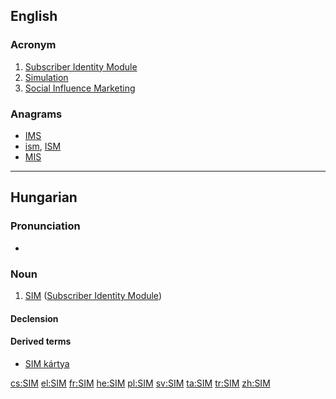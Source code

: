 ==English==

===Acronym===
{{head|en|acronym}}

# [[Subscriber Identity Module]]
# [[simulation|Simulation]]
# [[Social Influence Marketing]]

===Anagrams===
* [[IMS#English|IMS]] 
* [[ism#English|ism]], [[ISM#English|ISM]]
* [[MIS#English|MIS]]

----

==Hungarian==

===Pronunciation===
* {{hu-IPA|szim}}

===Noun===
{{hu-noun|-ek}}

# [[SIM#English|SIM]] ([[Subscriber Identity Module]])

====Declension====
{{hu-decl-ek|SIM|-|et|v=m}}{{hu-pos-etek|SIM-|j|jei}}

====Derived terms====
* [[SIM kártya]]

[[cs:SIM]]
[[el:SIM]]
[[fr:SIM]]
[[he:SIM]]
[[pl:SIM]]
[[sv:SIM]]
[[ta:SIM]]
[[tr:SIM]]
[[zh:SIM]]